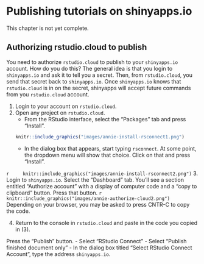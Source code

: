 # Publishing tutorials on shinyapps.io 

This chapter is not yet complete. 

## Authorizing rstudio.cloud to publish

You need to authorize `rstudio.cloud` to publish to your `shinyapps.io` account. How do you do this? The general idea is that you login to `shinyapps.io` and ask it to tell you a secret. Then, from `rstudio.cloud`, you send that secret back to `shinyapps.io`. Once `shinyapps.io` knows that `rstudio.cloud` is in on the secret, shinyapps will accept future commands from you `rstudio.cloud` account.

1. Login to your account on `rstudio.cloud`.
2. Open any project on `rstudio.cloud`.
    - From the RStudio interface, select the "Packages" tab and press "Install".
    ```r
    knitr::include_graphics("images/annie-install-rsconnect1.png")
    ```
    - In the dialog box that appears, start typing `rsconnect`. At some point, the dropdown menu will show that choice. Click on that and press "Install".

```r
    knitr::include_graphics("images/annie-install-rsconnect2.png")
    ```
3. Login to `shinyapps.io`. Select the "Dashboard" tab. You'll see a section entitled "Authorize account" with a display of computer code and a "copy to clipboard" button. Press that button. 
    ```r
    knitr::include_graphics("images/annie-authorize-cloud2.png")
    ```
    Depending on your browser, you may be asked to press CNTR-C to copy the code.

4. Return to the console in `rstudio.cloud` and paste in the code you copied in (3).



Press the "Publish" button.
    - Select "RStudio Connect"
    - Select "Publish finished document only"
    - In the dialog box titled "Select RStudio Connect Account", type the address `shinyapps.io`.

